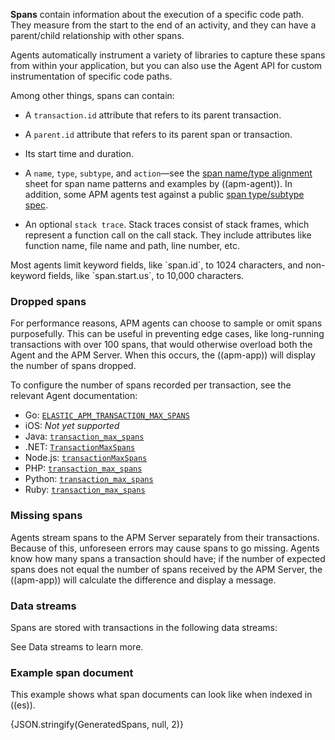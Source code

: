 


<div id="data-model-spans"></div>



**Spans** contain information about the execution of a specific code path.
They measure from the start to the end of an activity,
and they can have a parent/child relationship with other spans.

Agents automatically instrument a variety of libraries to capture these spans from within your application,
but you can also use the Agent API for custom instrumentation of specific code paths.

Among other things, spans can contain:

* A `transaction.id` attribute that refers to its parent <DocLink id="serverlessObservabilityApmSpansTransactionsErrorsMetricsMetadata">transaction</DocLink>.
* A `parent.id` attribute that refers to its parent span or transaction.
* Its start time and duration.
* A `name`, `type`, `subtype`, and `action`—see the [span name/type alignment]({span_name_type_sheet})
    sheet for span name patterns and examples by ((apm-agent)).
    In addition, some APM agents test against a public [span type/subtype spec]({span_spec}).

* An optional `stack trace`. Stack traces consist of stack frames,
    which represent a function call on the call stack.
    They include attributes like function name, file name and path, line number, etc.

<DocCallOut title="Tip">
Most agents limit keyword fields, like `span.id`, to 1024 characters,
and non-keyword fields, like `span.start.us`, to 10,000 characters.
</DocCallOut>

<div id="data-model-dropped-spans"></div>

### Dropped spans

For performance reasons, APM agents can choose to sample or omit spans purposefully.
This can be useful in preventing edge cases, like long-running transactions with over 100 spans,
that would otherwise overload both the Agent and the APM Server.
When this occurs, the ((apm-app)) will display the number of spans dropped.

To configure the number of spans recorded per transaction, see the relevant Agent documentation:

* Go: [`ELASTIC_APM_TRANSACTION_MAX_SPANS`](((apm-go-ref-v))/configuration.html#config-transaction-max-spans)
* iOS: _Not yet supported_
* Java: [`transaction_max_spans`](((apm-java-ref-v))/config-core.html#config-transaction-max-spans)
* .NET: [`TransactionMaxSpans`](((apm-dotnet-ref-v))/config-core.html#config-transaction-max-spans)
* Node.js: [`transactionMaxSpans`](((apm-node-ref-v))/configuration.html#transaction-max-spans)
* PHP: [`transaction_max_spans`](https://www.elastic.co/guide/en/apm/agent/php/${variables['apm-php-branch']}/configuration-reference.html#config-transaction-max-spans)
* Python: [`transaction_max_spans`](((apm-py-ref-v))/configuration.html#config-transaction-max-spans)
* Ruby: [`transaction_max_spans`](((apm-ruby-ref-v))/configuration.html#config-transaction-max-spans)

<div id="data-model-missing-spans"></div>

### Missing spans

Agents stream spans to the APM Server separately from their transactions.
Because of this, unforeseen errors may cause spans to go missing.
Agents know how many spans a transaction should have;
if the number of expected spans does not equal the number of spans received by the APM Server,
the ((apm-app)) will calculate the difference and display a message.

### Data streams

Spans are stored with transactions in the following data streams:

<DataStreamsTracesDataStreams />

See <DocLink id="serverlessObservabilityApmDataStreams">Data streams</DocLink> to learn more.

### Example span document

This example shows what span documents can look like when indexed in ((es)).

<DocAccordion buttonContent="Expand ((es)) document">

<DocCode language="json">
  {JSON.stringify(GeneratedSpans, null, 2)}
</DocCode>

</DocAccordion>

